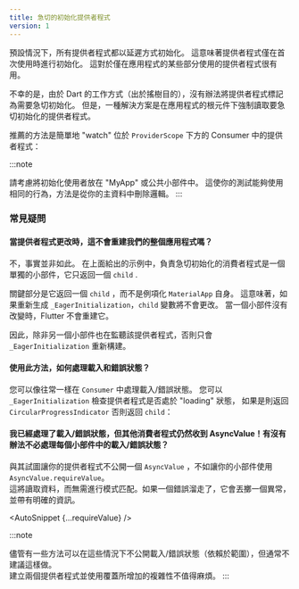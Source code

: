 ---
title: 急切的初始化提供者程式
version: 1
---


<!---
All providers are initialized lazily by default. This means that the provider is only
initialized when it is first used. This is useful for providers that are only
used in certain parts of the application.
-->
預設情況下，所有提供者程式都以延遲方式初始化。
這意味著提供者程式僅在首次使用時進行初始化。
這對於僅在應用程式的某些部分使用的提供者程式很有用。

<!---
Unfortunately, there is no way to flag a provider as needing to be eagerly initialized due
to how Dart works (for tree shaking purposes). One solution, however, is to forcibly
read the providers you want to eagerly initialize at the root of your application.
-->
不幸的是，由於 Dart 的工作方式（出於搖樹目的），沒有辦法將提供者程式標記為需要急切初始化。
但是，一種解決方案是在應用程式的根元件下強制讀取要急切初始化的提供者程式。

<!---
The recommended approach is to simply "watch" a provider in a Consumer placed right under your `ProviderScope`:
-->
推薦的方法是簡單地 "watch" 位於 `ProviderScope` 下方的 Consumer 中的提供者程式：

<AutoSnippet raw={consumerExample} />

:::note
<!---
Consider putting the initialization consumer in your "MyApp" or in a public widget.
This enables your tests to use the same behavior, by removing logic from your main.
-->
請考慮將初始化使用者放在 "MyApp" 或公共小部件中。
這使你的測試能夠使用相同的行為，方法是從你的主資料中刪除邏輯。
:::

<!---
### FAQ
-->
### 常見疑問

<!---
#### Won't this rebuild our entire application when the provider changes?
-->
#### 當提供者程式更改時，這不會重建我們的整個應用程式嗎？

<!---
No, this is not the case.
In the sample given above, the consumer responsible for eagerly initializing
is a separate widget, which does nothing but return a `child`.
-->
不，事實並非如此。
在上面給出的示例中，負責急切初始化的消費者程式是一個單獨的小部件，它只返回一個 `child` .

<!---
The key part is that it returns a `child`, rather than instantiating `MaterialApp` itself.
This means that if `_EagerInitialization` ever rebuilds, the `child` variable
will not have changed. And when a widget doesn't change, Flutter doesn't rebuild it.
-->
關鍵部分是它返回一個 `child` ，而不是例項化 `MaterialApp` 自身。
這意味著，如果重新生成 `_EagerInitialization`，`child` 變數將不會更改。
當一個小部件沒有改變時，Flutter 不會重建它。

<!---
As such, only `_EagerInitialization` will rebuild, unless another widget is also listening to that provider.
-->
因此，除非另一個小部件也在監聽該提供者程式，否則只會 `_EagerInitialization` 重新構建。

<!---
#### Using this approach, how can I handle loading and error states?
-->
#### 使用此方法，如何處理載入和錯誤狀態？

<!---
You can handle loading/error states as you normally would in a `Consumer`.
Your `_EagerInitialization` could check if a provider is in a "loading" state,
and if so, return a `CircularProgressIndicator` instead of the `child`:
-->
您可以像往常一樣在 `Consumer` 中處理載入/錯誤狀態。
您可以 `_EagerInitialization` 檢查提供者程式是否處於 "loading" 狀態，
如果是則返回 `CircularProgressIndicator` 否則返回 `child`：

<AutoSnippet raw={asyncConsumerExample} />

<!---
#### I've handled loading/error states, but other Consumers still receive an AsyncValue! Is there a way to not have to handle loading/error states in every widget?
-->
#### 我已經處理了載入/錯誤狀態，但其他消費者程式仍然收到 AsyncValue！有沒有辦法不必處理每個小部件中的載入/錯誤狀態？

<!---
Rather than trying to have your provider _not_ expose an `AsyncValue`, you can
instead have your widgets use `AsyncValue.requireValue`.  
This will read the data without having to do pattern matching. And in case a bug slips through,
it will throw an exception with a clear message.
-->
與其試圖讓你的提供者程式不公開一個 `AsyncValue` ，不如讓你的小部件使用 `AsyncValue.requireValue`。  
這將讀取資料，而無需進行模式匹配。如果一個錯誤溜走了，它會丟擲一個異常，並帶有明確的資訊。

<AutoSnippet {...requireValue} />

:::note
<!---
Although there are ways to not expose the loading/error states in those cases (relying on scoping),
it is generally discouraged to do so.  
The added complexity of making two providers and using overrides is not worth the trouble.
-->
儘管有一些方法可以在這些情況下不公開載入/錯誤狀態（依賴於範圍），但通常不建議這樣做。  
建立兩個提供者程式並使用覆蓋所增加的複雜性不值得麻煩。
:::
